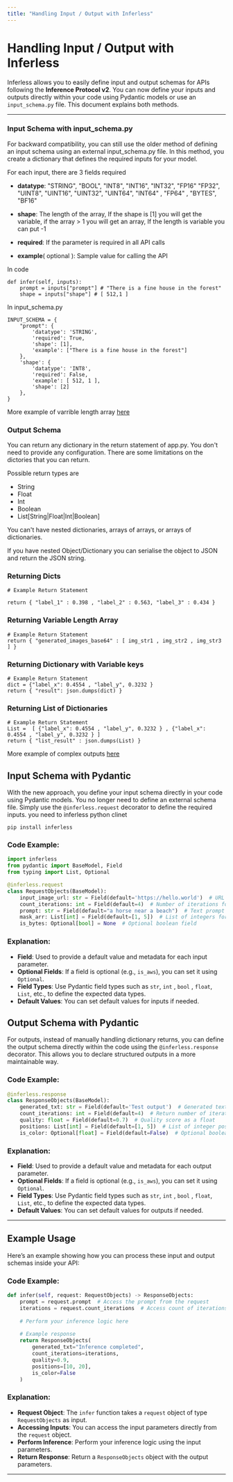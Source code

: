 ```yaml
---
title: "Handling Input / Output with Inferless"
---
```


# Handling Input / Output with Inferless

Inferless allows you to easily define input and output schemas for APIs following the **Inference Protocol v2**. You can now define your inputs and outputs directly within your code using Pydantic models or use an `input_schema.py` file. This document explains both methods.

---



### Input Schema  with input_schema.py

For backward compatibility, you can still use the older method of defining an input schema using an external input_schema.py file. In this method, you create a dictionary that defines the required inputs for your model.

For each input, there are 3 fields required 

* **datatype**: "STRING", "BOOL", "INT8", "INT16", "INT32", "FP16" "FP32", "UINT8", "UINT16", "UINT32", "UINT64", "INT64" , "FP64" , "BYTES", "BF16"

* **shape**: The length of the array, If the shape is \[1\] you will get the variable, if the array > 1 you will get an array, If the length is variable you can put -1

* **required**: If the parameter is required in all API calls

* **example**( optional ): Sample value for calling the API

In code
```API 
def infer(self, inputs):
    prompt = inputs["prompt"] # "There is a fine house in the forest"
    shape = inputs["shape"] # [ 512,1 ]
```


In input\_schema.py 
```input_schema Example
INPUT_SCHEMA = {
    "prompt": {
        'datatype': 'STRING',
        'required': True,
        'shape': [1],
        'example': ["There is a fine house in the forest"]
    },
    'shape': {
        'datatype': 'INT8',
        'required': False,
        'example': [ 512, 1 ],
        'shape': [2]
    },
}
```

More example of varrible length array <a href="/concepts/multiple-inputs"> here </a>


### Output Schema 

You can return any dictionary in the return statement of app.py. You don't need to provide any configuration. There are some limitations on the dictories that you can return.

Possible return types are

* String 
* Float
* Int
* Boolean
* List[String|Float|Int|Boolean]

You can't have nested dictionaries, arrays of arrays, or arrays of dictionaries.

If you have nested Object/Dictionary you can serialise the object to JSON and return the JSON string.

### Returning Dicts

```
# Example Return Statement 

return { "label_1" : 0.398 , "label_2" : 0.563, "label_3" : 0.434 }
```

### Returning Variable Length Array 

```
# Example Return Statement 
return { "generated_images_base64" : [ img_str1 , img_str2 , img_str3 ] }
```


### Returning Dictionary with Variable keys 

```
# Example Return Statement 
dict = {"label_x": 0.4554 , "label_y", 0.3232 }
return { "result": json.dumps(dict) }
```

### Returning List of Dictionaries 

```
# Example Return Statement
List =  [ {"label_x": 0.4554 , "label_y", 0.3232 } , {"label_x": 0.4554 , "label_y", 0.3232 } ]
return { "list_result" : json.dumps(List) }
``` 

More example of complex outputs <a href="/concepts/multiple-outputs"> here </a>



## Input Schema with Pydantic

With the new approach, you define your input schema directly in your code using Pydantic models. You no longer need to define an external schema file. Simply use the `@inferless.request` decorator to define the required inputs. you need to inferless python clinet

```shell
pip install inferless
```

### Code Example:

```python
import inferless
from pydantic import BaseModel, Field
from typing import List, Optional

@inferless.request
class RequestObjects(BaseModel):
    input_image_url: str = Field(default='https://hello.world')  # URL input for an image
    count_iterations: int = Field(default=4)  # Number of iterations for processing
    prompt: str = Field(default="a horse near a beach")  # Text prompt input
    mask_arr: List[int] = Field(default=[1, 5])  # List of integers for mask
    is_bytes: Optional[bool] = None  # Optional boolean field

```

### Explanation:

- **Field**: Used to provide a default value and metadata for each input parameter.
- **Optional Fields**: If a field is optional (e.g., `is_aws`), you can set it using `Optional`.
- **Field Types**: Use Pydantic field types such as `str`, `int` , `bool` , `float`, `List`, etc., to define the expected data types.
- **Default Values**: You can set default values for inputs if needed.


## Output Schema with Pydantic

For outputs, instead of manually handling dictionary returns, you can define the output schema directly within the code using the `@inferless.response` decorator. This allows you to declare structured outputs in a more maintainable way.

### Code Example:

```python
@inferless.response
class ResponseObjects(BaseModel):
    generated_txt: str = Field(default='Test output')  # Generated text
    count_iterations: int = Field(default=4)  # Return number of iterations
    quality: float = Field(default=0.7)  # Quality score as a float
    positions: List[int] = Field(default=[1, 5])  # List of integer positions
    is_color: Optional[float] = Field(default=False)  # Optional boolean field

```

### Explanation:

- **Field**: Used to provide a default value and metadata for each output parameter.
- **Optional Fields**: If a field is optional (e.g., `is_aws`), you can set it using `Optional`.
- **Field Types**: Use Pydantic field types such as `str`, `int` , `bool` , `float`, `List`, etc., to define the expected data types.
- **Default Values**: You can set default values for outputs if needed.

---

## Example Usage

Here’s an example showing how you can process these input and output schemas inside your API:

### Code Example:

```python
def infer(self, request: RequestObjects) -> ResponseObjects:
    prompt = request.prompt  # Access the prompt from the request
    iterations = request.count_iterations  # Access count of iterations
    
    # Perform your inference logic here
    
    # Example response
    return ResponseObjects(
        generated_txt="Inference completed", 
        count_iterations=iterations, 
        quality=0.9, 
        positions=[10, 20],
        is_color=False
    )
```

### Explanation:

- **Request Object**: The `infer` function takes a `request` object of type `RequestObjects` as input.
- **Accessing Inputs**: You can access the input parameters directly from the `request` object.
- **Perform Inference**: Perform your inference logic using the input parameters.
- **Return Response**: Return a `ResponseObjects` object with the output parameters.

---
